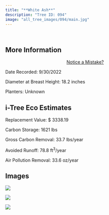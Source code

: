 ```yaml
---
title: "**White Ash**"
description: "Tree ID: 094"
image: "all_tree_images/094/main.jpg"
---
```


<br>

## **More Information**
::: column-margin
<center><a class="button" href="https://forms.gle/W6f5nwYxrM33hF4f7">Notice a Mistake?</a></center>
:::


Date Recorded:  9/30/2022

Diameter at Breast Height:  18.2  inches

Planters:  Unknown

## **i-Tree Eco Estimates**


 Replacement Value: $ 3338.19

 Carbon Storage:  1621  lbs

 Gross Carbon Removal:  33.7  lbs/year

 Avoided Runoff:  78.8  ft<sup>3</sup>/year

 Air Pollution Removal:  33.6  oz/year

## **Images**


 ![](all_tree_images/094/IMG_6640.jpg)

 ![](all_tree_images/094/IMG_6641.jpg)

 ![](all_tree_images/094/main.jpg)
